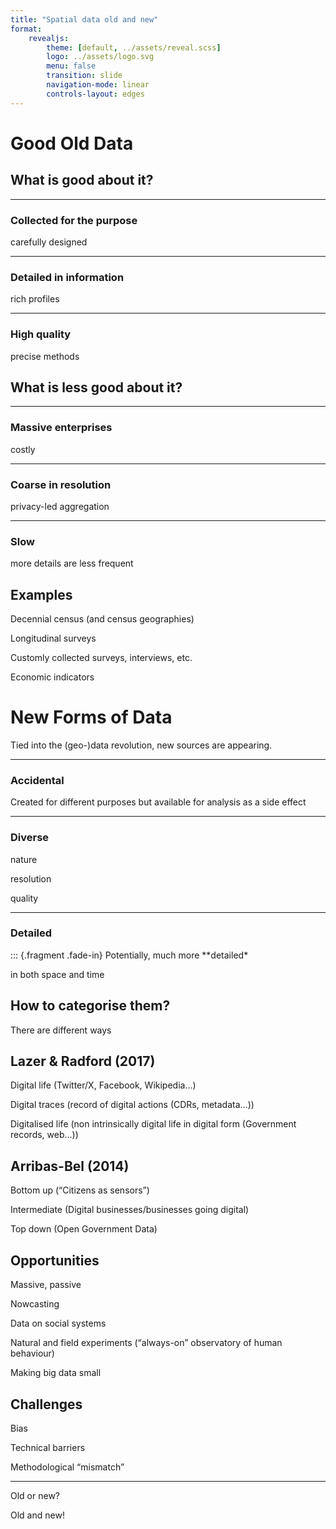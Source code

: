 ```yaml
---
title: "Spatial data old and new"
format:
    revealjs:
        theme: [default, ../assets/reveal.scss]
        logo: ../assets/logo.svg
        menu: false
        transition: slide
        navigation-mode: linear
        controls-layout: edges
---
```


# Good Old Data

## What is good about it?

---

### Collected for the purpose

::: {.r-fit-text .fragment .fade-in}
carefully designed
:::

---

### Detailed in information

::: {.r-fit-text .fragment .fade-in}
rich profiles
:::

---

### High quality

::: {.r-fit-text .fragment .fade-in}
precise methods
:::


## What is less good about it?

---

### Massive enterprises

::: {.r-fit-text .fragment .fade-in}
costly
:::

---

### Coarse in resolution

::: {.r-fit-text .fragment .fade-in}
privacy-led aggregation
:::

---

### Slow

::: {.r-fit-text .fragment .fade-in}
more details are less frequent
:::


## Examples

::: {.fragment .fade-in}
Decennial census (and census geographies)
:::
::: {.fragment .fade-in}
Longitudinal surveys
:::
::: {.fragment .fade-in}
Customly collected surveys, interviews, etc.
:::
::: {.fragment .fade-in}
Economic indicators
:::


# New Forms of Data

::: {.fragment .fade-in}
Tied into the (geo-)data revolution, new sources are appearing.
:::

---

### Accidental

::: {.fragment .fade-in}
Created for different purposes but available for analysis as a side effect
:::

---

### Diverse

::: {.fragment .fade-in}
nature
:::
::: {.fragment .fade-in}
resolution
:::
::: {.fragment .fade-in}
quality
:::

---

### Detailed

::: {.fragment .fade-in}
Potentially, much more **detailed*

::: {.fragment .fade-in}
in both space and time
:::

## How to categorise them?

::: {.r-fit-text .fragment .fade-in}
There are different ways
:::


## Lazer & Radford (2017)

::: {.fragment .fade-in}
Digital life [(Twitter/X, Facebook, Wikipedia...)]{.fragment .fade-in}
:::
::: {.fragment .fade-in}
Digital traces [(record of digital actions (CDRs, metadata...))]{.fragment .fade-in}
:::
::: {.fragment .fade-in}
Digitalised life [(non intrinsically digital life in digital form (Government
  records, web...))]{.fragment .fade-in}
:::

## Arribas-Bel (2014)

::: {.fragment .fade-in}
Bottom up [("Citizens as sensors")]{.fragment .fade-in}
:::

::: {.fragment .fade-in}
Intermediate [(Digital businesses/businesses going digital)]{.fragment .fade-in}
:::

::: {.fragment .fade-in}
Top down [(Open Government Data)]{.fragment .fade-in}
:::


## Opportunities

::: {.fragment .fade-in}
Massive, passive
:::
::: {.fragment .fade-in}
Nowcasting
:::
::: {.fragment .fade-in}
Data on social systems
:::
::: {.fragment .fade-in}
Natural and field experiments ("always-on" observatory of human behaviour)
:::
::: {.fragment .fade-in}
Making big data small
:::

## Challenges

::: {.fragment .fade-in}
Bias
:::
::: {.fragment .fade-in}
Technical barriers
:::
::: {.fragment .fade-in}
Methodological "mismatch"
:::

---

::: {.r-fit-text}
Old or new?
:::

::: {.r-fit-text .fragment .fade-in}
Old and new!
:::